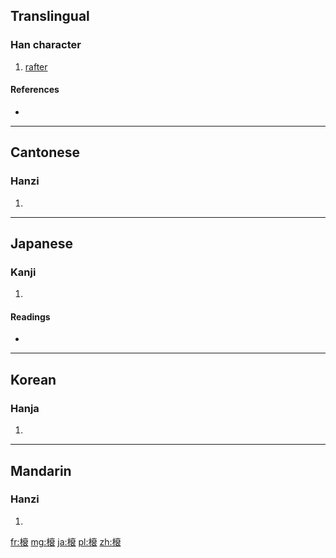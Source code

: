 ==Translingual==

===Han character===
{{Han char|rn=75|rad=木|as=10|sn=14|four=4093<sub>2</sub>|canj=木卜田女 (DYWV), X木卜田女 (XDYWV)}}

# [[rafter]]

====References====
* {{Han ref|kx=0544.200|dkj=15276|dj=0932.040|hdz=21267.070|uh=69B1|ud=27057|bh=E1FC|bd=57852}}

----

==Cantonese==

===Hanzi===
{{yue-hanzi|jyut=|y=cheui1}}

# {{defn|Cantonese|sort=木10}}

----

==Japanese==

===Kanji===
{{ja-kanji|grade=|rs=木10}}

# {{defn|Japanese|sort=木10}}

====Readings====
* {{ja-readings|on=[[すい]] (sui)|kun=[[たるき]] (taruki)}}

----

==Korean==

===Hanja===
{{ko-hanja|hangeul=최|eumhun=|rv=choe|mr=ch'oe|y=choy}}

# {{defn|Korean|sort=木10}}

----

==Mandarin==

===Hanzi===
{{cmn-hanzi|pin=[[cuī]] ([[cui1]])|wg=ts'ui<sup>1</sup>}}

# {{defn|Mandarin|sort=木10}}

[[fr:榱]]
[[mg:榱]]
[[ja:榱]]
[[pl:榱]]
[[zh:榱]]